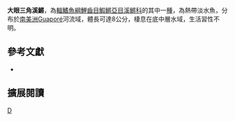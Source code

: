 {{Speciesbox 
| taxon = Trigonectes macrophthalmus
| status = NE
| status_system = IUCN3.1
| authority =  [[Costa|Costa]], 1990
| synonyms = 
}}
'''大眼三角溪鱂'''，為[[輻鰭魚綱|輻鰭魚綱]][[鯉齒目|鯉齒目]][[鰕鱂亞目|鰕鱂亞目]][[溪鱂科|溪鱂科]]的其中一[[種|種]]，為熱帶淡水魚，分布於[[南美洲|南美洲]]Guaporé河流域，體長可達8公分，棲息在底中層水域，生活習性不明。
== 參考文獻 ==
*{{FishBase_species|genus=Trigonectes|species=macrophthalmus|year=2014|month=9}}

== 擴展閱讀 ==
{{refbegin}}
{{wikispecies-inline|Trigonectes macrophthalmus 大眼三角溪鱂}}
{{refend}}
{{Taxonbar|from=Q6416944}}

[[Category:三角溪鱂屬|D]]
